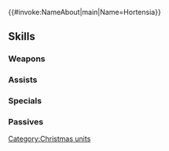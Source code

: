 {{#invoke:NameAbout|main|Name=Hortensia}}{{HeroPage Tabs}}
{{Hero Infobox
|Name=Hortensia
|Title=Winter's Dearest
|Origin=Fire Emblem Engage
|Gender=F
|WeaponType=Colorless Staff
|MoveType=Cavalry
|actorEN=Amber Connor
|actorJP=
|artist=鉢人
|additionDate=2024-12-13
|releaseDate=2024-12-13
|cv1=14
|cv2=400500
|TagID=冬祭オルテンシア
|InternalID=1181
|Properties=special
|description=Second princess of Elusia. She grew up in a country known for its deep snow, therefore is highly knowledgeable about winter festivals. Appears in Fire Emblem Engage.
}}
{{Stats Page
|Lv1HP=18|Lv1ATK=10|Lv1SPD=9|Lv1DEF=4|Lv1RES=8
|GRHP=50|GRATK=80|GRSPD=90|GRDEF=30|GRRES=50
}}
==Skills==
===Weapons===
{{Weapons Table
|weapon1=Assault
|weapon1Default=4
|weapon1Unlock=4
|weapon2=Snowman Staff
|weapon2Default=5
|weapon2Unlock=5
}}
===Assists===
{{Assists Table
|assist1=Heal
|assist1Default=2
|assist1Unlock=2
|assist2=Mend
|assist2Default=3
|assist2Unlock=2
|assist3=Ice Lock
|assist3Default=4
|assist3Unlock=3
|assist4=Ice Lock+
|assist4Default=5
|assist4Unlock=5
}}
===Specials===
{{Specials Table
|special1=Imbue
|special1Default=4
|special1Unlock=2
|special2=Miracle
|special2Default=5
|special2Unlock=3
|special3=Holy Pressure
|special3Unlock=5
}}
===Passives===
{{Passives Table
|passiveA1=Atk/Spd Catch 1
|passiveA2=Atk/Spd Catch 2
|passiveA3=Atk/Spd Catch 3
|passiveA4=Atk/Spd Catch 4
|passiveA1Unlock=2
|passiveA2Unlock=3
|passiveA3Unlock=4
|passiveA4Unlock=5
|passiveB1=Wrathful Staff 1
|passiveB2=Wrathful Staff 2
|passiveB3=Wrathful Staff 3
|passiveB4=Poetic Justice
|passiveB1Unlock=2
|passiveB2Unlock=3
|passiveB3Unlock=4
|passiveB4Unlock=5
|passiveC1=Twinkling Anima
|passiveC1Unlock=5
}}
{{Heroes Navbox}}
[[Category:Christmas units]]